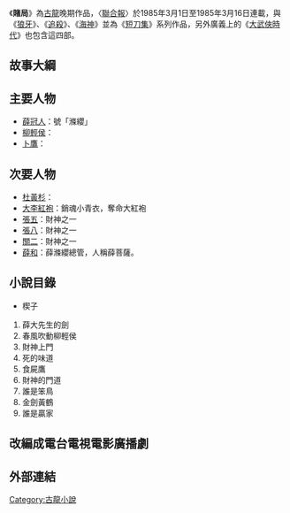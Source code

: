 《'''賭局'''》為[[古龍|古龍]]晚期作品，〈[[聯合報|聯合報]]〉於1985年3月1日至1985年3月16日連載，與《[[狼牙_(小說)|狼牙]]》、《[[追殺_(小說)|追殺]]》、《[[海神_(古龍)|海神]]》並為《[[短刀集|短刀集]]》系列作品，另外廣義上的《[[大武俠時代|大武俠時代]]》也包含這四部。
==故事大綱==

==主要人物==

*[[薛冠人|薛冠人]]：號「滌纓」
*[[柳輕侯|柳輕侯]]：
*[[卜鷹|卜鷹]]：
==次要人物==
*[[杜黃杉|杜黃杉]]：
*[[大李紅袍|大李紅袍]]：銷魂小青衣，奪命大紅袍
*[[張五|張五]]：財神之一
*[[張八|張八]]：財神之一
*[[關二|關二]]：財神之一
*[[薛和|薛和]]：薛滌纓總管，人稱薛菩薩。

==小說目錄==
*楔子
#薛大先生的劍
#春風吹動柳輕侯
#財神上門
#死的味道
#食屍鷹
#財神的門道
#誰是笨鳥
#金劍黃鶴
#誰是贏家

==改編成電台電視電影廣播劇==
==外部連結==

{{lit-stub}}
{{古龍作品}}

[[Category:古龍小說|Category:古龍小說]]